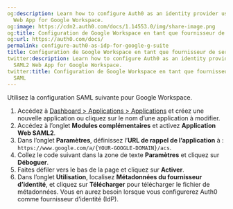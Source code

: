 ```yaml
---
og:description: Learn how to configure Auth0 as an identity provider using the SAML2
  Web App for Google Workspace.
og:image: https://cdn2.auth0.com/docs/1.14553.0/img/share-image.png
og:title: Configuration de Google Workspace en tant que fournisseur de services SAML
og:url: https://auth0.com/docs/
permalink: configure-auth0-as-idp-for-google-g-suite
title: Configuration de Google Workspace en tant que fournisseur de services SAML
twitter:description: Learn how to configure Auth0 as an identity provider using the
  SAML2 Web App for Google Workspace.
twitter:title: Configuration de Google Workspace en tant que fournisseur de services
  SAML
---
```


Utilisez la configuration SAML suivante pour Google Workspace.

1. Accédez à [Dashboard > Applications > Applications](%24%7Bmanage_url%7D/#/applications) et créez une nouvelle application ou cliquez sur le nom d’une application à modifier.
2. Accédez à l’onglet **Modules complémentaires** et activez **Application Web SAML2**.
3. Dans l’onglet **Paramètres**, définissez l’**URL de rappel de l’application** à : `https://www.google.com/a/{YOUR-GOOGLE-DOMAIN}/acs`.
4. Collez le code suivant dans la zone de texte **Paramètres** et cliquez sur **Déboguer**.
5. Faites défiler vers le bas de la page et cliquez sur **Activer**.
6. Dans l’onglet **Utilisation**, localisez **Métadonnées du fournisseur d’identité**, et cliquez sur **Télécharger** pour télécharger le fichier de métadonnées. Vous en aurez besoin lorsque vous configurerez Auth0 comme fournisseur d’identité (IdP).